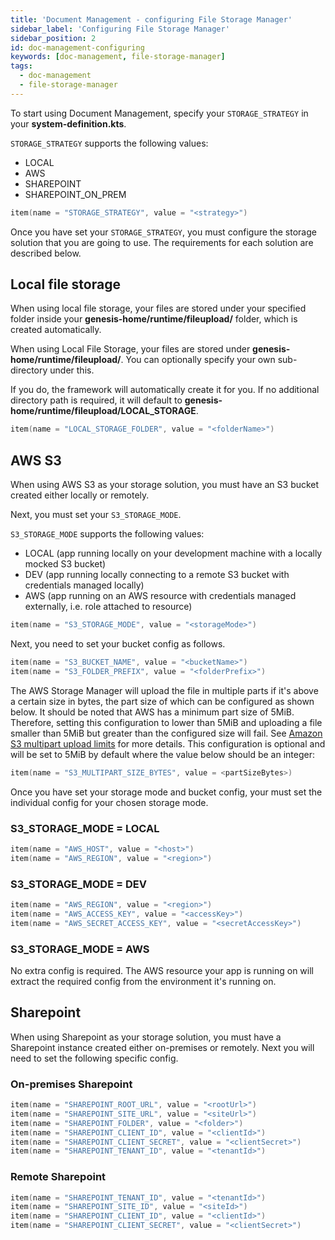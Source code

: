 ```yaml
---
title: 'Document Management - configuring File Storage Manager'
sidebar_label: 'Configuring File Storage Manager'
sidebar_position: 2
id: doc-management-configuring
keywords: [doc-management, file-storage-manager]
tags:
  - doc-management
  - file-storage-manager
---
```



To start using Document Management, specify your `STORAGE_STRATEGY` in your **system-definition.kts**.

`STORAGE_STRATEGY` supports the following values:
- LOCAL
- AWS
- SHAREPOINT
- SHAREPOINT_ON_PREM

```kotlin
item(name = "STORAGE_STRATEGY", value = "<strategy>")
```
Once you have set your `STORAGE_STRATEGY`, you must configure the storage solution that you are going to use. The requirements for each solution are described below.

## Local file storage
When using local file storage, your files are stored under your specified folder inside your **genesis-home/runtime/fileupload/** folder, which is created automatically.


When using Local File Storage, your files are stored under **genesis-home/runtime/fileupload/**. You can optionally specify your own sub-directory under this.

If you do, the framework will automatically create it for you. If no additional directory path is required, it will default to **genesis-home/runtime/fileupload/LOCAL_STORAGE**.

```kotlin
item(name = "LOCAL_STORAGE_FOLDER", value = "<folderName>")
```

## AWS S3
When using AWS S3 as your storage solution, you must have an S3 bucket created either locally or remotely.

Next, you must set your `S3_STORAGE_MODE`.

`S3_STORAGE_MODE` supports the following values:
- LOCAL (app running locally on your development machine with a locally mocked S3 bucket)
- DEV (app running locally connecting to a remote S3 bucket with credentials managed locally)
- AWS (app running on an AWS resource with credentials managed externally, i.e. role attached to resource)

```kotlin
item(name = "S3_STORAGE_MODE", value = "<storageMode>")
```

Next, you need to set your bucket config as follows.
```kotlin
item(name = "S3_BUCKET_NAME", value = "<bucketName>")
item(name = "S3_FOLDER_PREFIX", value = "<folderPrefix>")
```

The AWS Storage Manager will upload the file in multiple parts if it's above a certain size in bytes, the part size of which can be configured as shown below.
It should be noted that AWS has a minimum part size of 5MiB. Therefore, setting this configuration to lower than 5MiB and uploading a file smaller than 5MiB but greater than the configured size will fail.
See [Amazon S3 multipart upload limits](https://docs.aws.amazon.com/AmazonS3/latest/userguide/qfacts.html) for more details.
This configuration is optional and will be set to 5MiB by default where the value below should be an integer:
```kotlin
item(name = "S3_MULTIPART_SIZE_BYTES", value = <partSizeBytes>)
```

Once you have set your storage mode and bucket config, your must set the individual config for your chosen storage mode.

### S3_STORAGE_MODE = LOCAL
```kotlin
item(name = "AWS_HOST", value = "<host>")
item(name = "AWS_REGION", value = "<region>")
```

### S3_STORAGE_MODE = DEV
```kotlin
item(name = "AWS_REGION", value = "<region>")
item(name = "AWS_ACCESS_KEY", value = "<accessKey>")
item(name = "AWS_SECRET_ACCESS_KEY", value = "<secretAccessKey>")
```

### S3_STORAGE_MODE = AWS
No extra config is required. The AWS resource your app is running on will extract the required config from the environment it's running on.

## Sharepoint
When using Sharepoint as your storage solution, you must have a Sharepoint instance created either on-premises or remotely.
Next you will need to set the following specific config.

### On-premises Sharepoint
```kotlin
item(name = "SHAREPOINT_ROOT_URL", value = "<rootUrl>")
item(name = "SHAREPOINT_SITE_URL", value = "<siteUrl>")
item(name = "SHAREPOINT_FOLDER", value = "<folder>")
item(name = "SHAREPOINT_CLIENT_ID", value = "<clientId>")
item(name = "SHAREPOINT_CLIENT_SECRET", value = "<clientSecret>")
item(name = "SHAREPOINT_TENANT_ID", value = "<tenantId>")
```

### Remote Sharepoint
```kotlin
item(name = "SHAREPOINT_TENANT_ID", value = "<tenantId>")
item(name = "SHAREPOINT_SITE_ID", value = "<siteId>")
item(name = "SHAREPOINT_CLIENT_ID", value = "<clientId>")
item(name = "SHAREPOINT_CLIENT_SECRET", value = "<clientSecret>")
```

